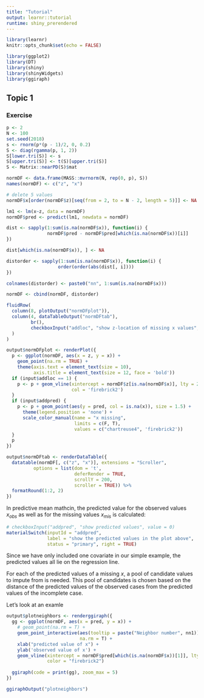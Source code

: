 ```yaml
---
title: "Tutorial"
output: learnr::tutorial
runtime: shiny_prerendered
---
```


```r
library(learnr)
knitr::opts_chunk$set(echo = FALSE)
```

```r
library(ggplot2)
library(DT)
library(shiny)
library(shinyWidgets)
library(ggiraph)
```

## Topic 1

### Exercise 


```r
p <- 2
N <- 100
set.seed(2018)
s <- rnorm(p*(p - 1)/2, 0, 0.2)
S <- diag(rgamma(p, 1, 2))
S[lower.tri(S)] <- s
S[upper.tri(S)] <- t(S)[upper.tri(S)]
S <- Matrix::nearPD(S)$mat

normDF <- data.frame(MASS::mvrnorm(N, rep(0, p), S))
names(normDF) <- c("z", "x")

# delete 5 values
normDF$x[order(normDF$z)[seq(from = 2, to = N - 2, length = 5)]] <- NA

lm1 <- lm(x~z, data = normDF)
normDF$pred <- predict(lm1, newdata = normDF)

dist <- sapply(1:sum(is.na(normDF$x)), function(i) {
               normDF$pred - normDF$pred[which(is.na(normDF$x))[i]]
})

dist[which(is.na(normDF$x)), ] <- NA

distorder <- sapply(1:sum(is.na(normDF$x)), function(i) {
                   order(order(abs(dist[, i])))
})

colnames(distorder) <- paste0("nn", 1:sum(is.na(normDF$x)))

normDF <- cbind(normDF, distorder)
```


```r
fluidRow(
  column(8, plotOutput("normDFplot")),
  column(4, dataTableOutput("normDFtab"),
         br(),
         checkboxInput("addloc", "show z-location of missing x values", value = 0)
  )
)
```

```r
output$normDFplot <- renderPlot({
  p <- ggplot(normDF, aes(x = z, y = x)) +
    geom_point(na.rm = TRUE) +
    theme(axis.text = element_text(size = 10),
          axis.title = element_text(size = 12, face = 'bold'))
  if (input$addloc == 1) {
    p <- p + geom_vline(xintercept = normDF$z[is.na(normDF$x)], lty = 2,
                        col = 'firebrick2')
  }
  if (input$addpred) {
    p <- p + geom_point(aes(y = pred, col = is.na(x)), size = 1.5) +
      theme(legend.position = 'none') +
      scale_color_manual(name = "x missing",
                         limits = c(F, T),
                         values = c("chartreuse4", 'firebrick2'))
  }
  p
})

output$normDFtab <- renderDataTable({
  datatable(normDF[, c("z", "x")], extensions = "Scroller",
          options = list(dom = 't',
                         deferRender = TRUE,
                         scrollY = 200,
                         scroller = TRUE)) %>%
  formatRound(1:2, 2)
})
```

In predictive mean mathcin, the predicted value for the observed values
$x_{obs}$ as  well as for the missing values $x_{mis}$ is calculated:
\begin{eqnarray*}
\hat x_{obs} = \hat\beta_0 + \hat\beta_1 z_{obs}\\
\hat x_{mis} = \hat\beta_0 + \hat\beta_1 z_{mis}\\
\end{eqnarray*}

```r
# checkboxInput("addpred", "show predicted values", value = 0)
materialSwitch(inputId = "addpred", 
               label = "show the predicted values in the plot above",
               status = "primary", right = TRUE)
```


Since we have only included one covariate in our simple example, the predicted 
values all lie on the regression line.


For each of the predicted values of a missing $x$, a pool of candidate values
to impute from is needed. This pool of candidates is chosen based on the 
distance of the predicted values of the observed cases from the predicted
values of the incomplete case.

Let's look at an examle

```r
output$plotneighbors <- renderggiraph({
  gg <- ggplot(normDF, aes(x = pred, y = x)) +
    # geom_point(na.rm = T) +
    geom_point_interactive(aes(tooltip = paste("Neighbor number", nn1)),
                           na.rm = T) +
    xlab("predicted value of x") +
    ylab('observed value of x') +
    geom_vline(xintercept = normDF$pred[which(is.na(normDF$x))[1]], lty = 2,
               color = "firebrick2")
  
  ggiraph(code = print(gg), zoom_max = 5)
})
```

```r
ggiraphOutput("plotneighbors")
```


